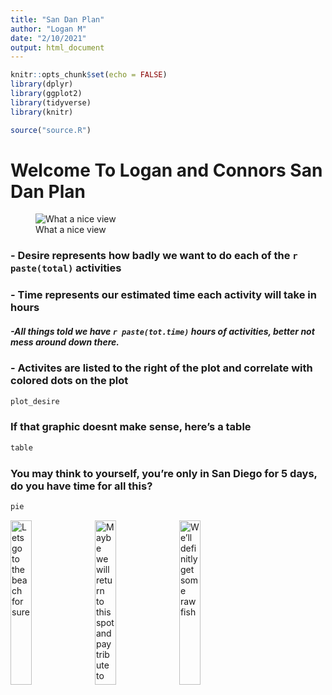 ```yaml
---
title: "San Dan Plan"
author: "Logan M"
date: "2/10/2021"
output: html_document
---
```

```r
knitr::opts_chunk$set(echo = FALSE)
library(dplyr)
library(ggplot2)
library(tidyverse)
library(knitr)

source("source.R")
```

# Welcome To Logan and Connors San Dan Plan
![What a nice view](img/IMG_1760.jpeg)

### - Desire represents how badly we want to do each of the `r paste(total)` activities
### - Time represents our estimated time each activity will take in hours
##### -All things told we have `r paste(tot.time)` hours of activities, better not mess around down there.
### - Activites are listed to the right of the plot and correlate with colored dots on the plot

```r
plot_desire
```

### If that graphic doesnt make sense, here's a table
```r
table
```
### You may think to yourself, you're only in San Diego for 5 days, do you have time for all this?
```r
pie
```
![Lets go to the beach for sure](img/IMG_1675.jpeg){width=26%}
![Maybe we will return to this spot and pay tribute to garry](img/IMG_1737.jpeg){width=26%}
![We'll definitly get some raw fish](img/IMG_7294.jpeg){width=26%}


















